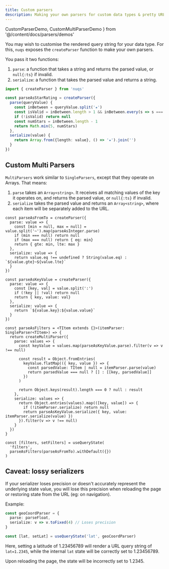 ```yaml
---
title: Custom parsers
description: Making your own parsers for custom data types & pretty URLs
---
```


  CustomParserDemo,
  CustomMultiParserDemo
} from '@/content/docs/parsers/demos'

You may wish to customise the rendered query string for your data type.
For this, `nuqs` exposes the `createParser` function to make your own parsers.

You pass it two functions:
1. `parse`: a function that takes a string and returns the parsed value, or `null{:ts}` if invalid.
2. `serialize`: a function that takes the parsed value and returns a string.

```ts
import { createParser } from 'nuqs'

const parseAsStarRating = createParser({
  parse(queryValue) {
    const inBetween = queryValue.split('★')
    const isValid = inBetween.length > 1 && inBetween.every(s => s === '')
    if (!isValid) return null
    const numStars = inBetween.length - 1
    return Math.min(5, numStars)
  },
  serialize(value) {
    return Array.from({length: value}, () => '★').join('')
  }
})
```

<Suspense>
  <CustomParserDemo/>
</Suspense>

## Custom Multi Parsers

`MultiParsers` work similar to `SingleParsers`, except that they operate on Arrays. That means:

1. `parse` takes an `Array<string>`. It receives all matching values of the key it operates on, and returns the parsed value, or `null{:ts}` if invalid.
2. `serialize` takes the parsed value and returns an `Array<string>`, where each item will be separately added to the URL.

```tsx
const parseAsFromTo = createParser({
  parse: value => {
    const [min = null, max = null] = value.split('~').map(parseAsInteger.parse)
    if (min === null) return null
    if (max === null) return { eq: min}
    return { gte: min, lte: max }
  },
  serialize: value => {
    return value.eq !== undefined ? String(value.eq) : `${value.gte}~${value.lte}`
  }
})

const parseAsKeyValue = createParser({
  parse: value => {
    const [key, val] = value.split(':')
    if (!key || !val) return null
    return { key, value: val}
  },
  serialize: value => {
    return `${value.key}:${value.value}`
  }
})

const parseAsFilters = <TItem extends {}>(itemParser: SingleParser<TItem>) => {
  return createMultiParser({
    parse: values => {
      const keyValue = values.map(parseAsKeyValue.parse).filter(v => v !== null)

      const result = Object.fromEntries(
        keyValue.flatMap(({ key, value }) => {
          const parsedValue: TItem | null = itemParser.parse(value)
          return parsedValue === null ? [] : [[key, parsedValue]]
        })
      )

      return Object.keys(result).length === 0 ? null : result
    },
    serialize: values => {
      return Object.entries(values).map(([key, value]) => {
        if (!itemParser.serialize) return null
        return parseAsKeyValue.serialize({ key, value: itemParser.serialize(value) })
      }).filter(v => v !== null)
    }
  })
}

const [filters, setFilters] = useQueryState(
  'filters',
  parseAsFilters(parseAsFromTo).withDefault({})
)
```

<Suspense>
  <CustomMultiParserDemo/>
</Suspense>

## Caveat: lossy serializers

If your serializer loses precision or doesn't accurately represent
the underlying state value, you will lose this precision when
reloading the page or restoring state from the URL (eg: on navigation).

Example:

```ts
const geoCoordParser = {
  parse: parseFloat,
  serialize: v => v.toFixed(4) // Loses precision
}

const [lat, setLat] = useQueryState('lat', geoCoordParser)
```

Here, setting a latitude of 1.23456789 will render a URL query string
of `lat=1.2345`, while the internal `lat` state will be correctly
set to 1.23456789.

Upon reloading the page, the state will be incorrectly set to 1.2345.
